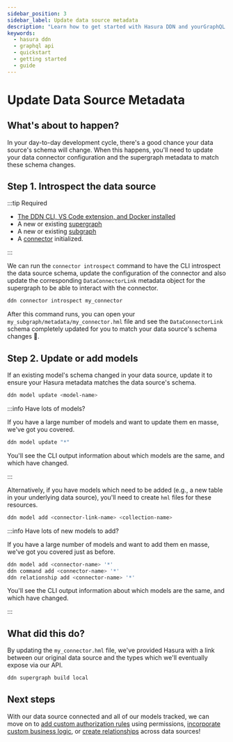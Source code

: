 ```yaml
---
sidebar_position: 3
sidebar_label: Update data source metadata
description: "Learn how to get started with Hasura DDN and yourGraphQL API."
keywords:
  - hasura ddn
  - graphql api
  - quickstart
  - getting started
  - guide
---
```



# Update Data Source Metadata

## What's about to happen?

In your day-to-day development cycle, there's a good chance your data source's schema will change. When this happens,
you'll need to update your data connector configuration and the supergraph metadata to match these schema changes.

<Thumbnail src="/img/get-started/ERD/create-metadata.png" alt="Create source metadata" width="1000px" />

## Step 1. Introspect the data source

:::tip Required

- [The DDN CLI, VS Code extension, and Docker installed](/getting-started/build/00-prerequisites.mdx)
- A new or existing [supergraph](/getting-started/build/01-init-supergraph.mdx)
- A new or existing [subgraph](/getting-started/build/02-init-subgraph.mdx)
- A [connector](/getting-started/build/03-connect-to-data/01-connect-a-source.mdx) initialized.

:::

We can run the `connector introspect` command to have the CLI introspect the data source schema, update the
configuration of the connector and also update the corresponding `DataConnectorLink` metadata object for the supergraph
to be able to interact with the connector.

```bash title="Run the following command, updating the referenced name to match your connector:"
ddn connector introspect my_connector
```

After this command runs, you can open your `my_subgraph/metadata/my_connector.hml` file and see the `DataConnectorLink`
schema completely updated for you to match your data source's schema changes 🎉.

## Step 2. Update or add models

If an existing model's schema changed in your data source, update it to ensure your Hasura metadata matches the data
source's schema.

```bash
ddn model update <model-name>
```

:::info Have lots of models?

If you have a large number of models and want to update them en masse, we've got you covered.

```bash title="Run the following:"
ddn model update "*"
```

You'll see the CLI output information about which models are the same, and which have changed.

:::

Alternatively, if you have models which need to be added (e.g., a new table in your underlying data source), you'll need
to create `hml` files for these resources.

```bash title="Run the following:"
ddn model add <connector-link-name> <collection-name>
```

:::info Have lots of new models to add?

If you have a large number of models and want to add them en masse, we've got you covered just as before.

```bash title="Run the following:"
ddn model add <connector-name> '*'
ddn command add <connector-name> '*'
ddn relationship add <connector-name> '*'
```

You'll see the CLI output information about which models are the same, and which have changed.

:::

## What did this do?

By updating the `my_connector.hml` file, we've provided Hasura with a link between our original data source and the
types which we'll eventually expose via our API.

```bash title="Be sure to create a new build before testing your API:"
ddn supergraph build local
```

## Next steps

With our data source connected and all of our models tracked, we can move on to
[add custom authorization rules](/getting-started/build/05-add-permissions.mdx) using permissions,
[incorporate custom business logic](/getting-started/build/06-add-business-logic.mdx), or
[create relationships](/getting-started/build/07-create-a-relationship.mdx) across data sources!
